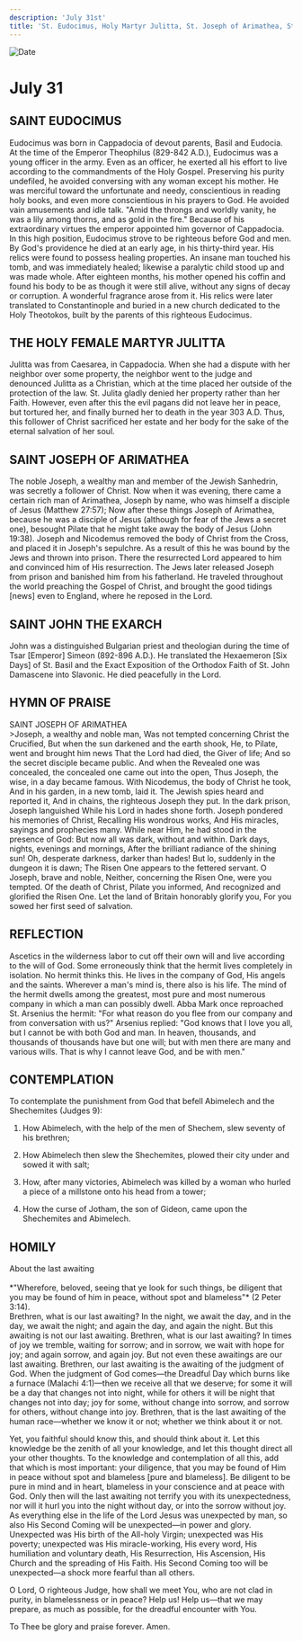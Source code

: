 ```yaml
---
description: 'July 31st'
title: 'St. Eudocimus, Holy Martyr Julitta, St. Joseph of Arimathea, St. John the Exarch'
---
```


<CustomPaginator />
<RunningHead />

<Image src="/title-imprint.png" height={68} width={50} alt="Date" className="title-imprint"/>

# <div id="date">July <Image className="four-dot" src="/four-dot.png" height={15} width={15} alt="" />31</div>

## SAINT EUDOCIMUS

Eudocimus was born in Cappadocia of devout parents, Basil and Eudocia. At the time of the Emperor Theophilus (829-842 A.D.), Eudocimus was a young officer in the army. Even as an officer, he exerted all his effort to live according to the commandments of the Holy Gospel. Preserving his purity undefiled, he avoided conversing with any woman except his mother. He was merciful toward the unfortunate and needy, conscientious in reading holy books, and even more conscientious in his prayers to God. He avoided vain amusements and idle talk. "Amid the throngs and worldly vanity, he was a lily among thorns, and as gold in the fire." Because of his extraordinary virtues the emperor appointed him governor of Cappadocia. In this high position, Eudocimus strove to be righteous before God and men. By God's providence he died at an early age, in his thirty-third year. His relics were found to possess healing properties. An insane man touched his tomb, and was immediately healed; likewise a paralytic child stood up and was made whole. After eighteen months, his mother opened his coffin and found his body to be as though it were still alive, without any signs of decay or corruption. A wonderful fragrance arose from it. His relics were later translated to Constantinople and buried in a new church dedicated to the Holy Theotokos, built by the parents of this righteous Eudocimus.

## THE HOLY FEMALE MARTYR JULITTA

Julitta was from Caesarea, in Cappadocia. When she had a dispute with her neighbor over some property, the neighbor went to the judge and denounced Julitta as a Christian, which at the time placed her outside of the protection of the law. St. Julita gladly denied her property rather than her Faith. However, even after this the evil pagans did not leave her in peace, but tortured her, and finally burned her to death in the year 303 A.D. Thus, this follower of Christ sacrificed her estate and her body for the sake of the eternal salvation of her soul.

## SAINT JOSEPH OF ARIMATHEA

The noble Joseph, a wealthy man and member of the Jewish Sanhedrin, was secretly a follower of Christ. Now when it was evening, there came a certain rich man of Arimathea, Joseph by name, who was himself a disciple of Jesus (Matthew 27:57); Now after these things Joseph of Arimathea, because he was a disciple of Jesus (although for fear of the Jews a secret one), besought Pilate that he might take away the body of Jesus (John 19:38). Joseph and Nicodemus removed the body of Christ from the Cross, and placed it in Joseph's sepulchre. As a result of this he was bound by the Jews and thrown into prison. There the resurrected Lord appeared to him and convinced him of His resurrection. The Jews later released Joseph from prison and banished him from his fatherland. He traveled throughout the world preaching the Gospel of Christ, and brought the good tidings [news] even to England, where he reposed in the Lord.

## SAINT JOHN THE EXARCH

John was a distinguished Bulgarian priest and theologian during the time of Tsar [Emperor] Simeon (892-896 A.D.). He translated the Hexaemeron [Six Days] of St. Basil and the Exact Exposition of the Orthodox Faith of St. John Damascene into Slavonic. He died peacefully in the Lord.


## HYMN OF PRAISE
<div style={{textAlign:'center', color:'crimson', fontWeight:'bold'}}>
SAINT JOSEPH OF ARIMATHEA
</div>
>Joseph, a wealthy and noble man,  
Was not tempted concerning Christ the Crucified,  
But when the sun darkened and the earth shook,  
He, to Pilate, went and brought him news  
That the Lord had died, the Giver of life;  
And so the secret disciple became public.  
And when the Revealed one was concealed, the concealed one came out into the open,  
Thus Joseph, the wise, in a day became famous.  
With Nicodemus, the body of Christ he took,  
And in his garden, in a new tomb, laid it.  
The Jewish spies heard and reported it,  
And in chains, the righteous Joseph they put.  
In the dark prison, Joseph languished  
While his Lord in hades shone forth.  
Joseph pondered his memories of Christ,  
Recalling His wondrous works,  
And His miracles, sayings and prophecies many.  
While near Him, he had stood in the presence of God:  
But now all was dark, without and within.  
Dark days, nights, evenings and mornings,  
After the brilliant radiance of the shining sun!  
Oh, desperate darkness, darker than hades!  
But lo, suddenly in the dungeon it is dawn;  
The Risen One appears to the fettered servant.  
O Joseph, brave and noble,  
Neither, concerning the Risen One, were you tempted.  
Of the death of Christ, Pilate you informed,  
And recognized and glorified the Risen One.  
Let the land of Britain honorably glorify you,  
For you sowed her first seed of salvation.  


## REFLECTION

Ascetics in the wilderness labor to cut off their own will and live according to the will of God. Some erroneously think that the hermit lives completely in isolation. No hermit thinks this. He lives in the company of God, His angels and the saints. Wherever a man's mind is, there also is his life. The mind of the hermit dwells among the greatest, most pure and most numerous company in which a man can possibly dwell. Abba Mark once reproached St. Arsenius the hermit: "For what reason do you flee from our company and from conversation with us?" Arsenius replied: "God knows that I love you all, but I cannot be with both God and man. In heaven, thousands, and thousands of thousands have but one will; but with men there are many and various wills. That is why I cannot leave God, and be with men."


## CONTEMPLATION

To contemplate the punishment from God that befell Abimelech and the Shechemites (Judges 9):

1. How Abimelech, with the help of the men of Shechem, slew seventy of his brethren;

2. How Abimelech then slew the Shechemites, plowed their city under and sowed it with salt;

3. How, after many victories, Abimelech was killed by a woman who hurled a piece of a millstone onto his head from a tower;

4. How the curse of Jotham, the son of Gideon, came upon the Shechemites and Abimelech.


## HOMILY
<div style={{textAlign:'center', color:'crimson', fontWeight:'bold'}}>
About the last awaiting
</div>
<br />
<div style={{textAlign:'right'}}>
*"Wherefore, beloved, seeing that ye look for such things, be diligent that you may be found of him in peace, without spot and blameless"* (2 Peter 3:14).
</div>
Brethren, what is our last awaiting? In the night, we await the day, and in the day, we await the night; and again the day, and again the night. But this awaiting is not our last awaiting. Brethren, what is our last awaiting? In times of joy we tremble, waiting for sorrow; and in sorrow, we wait with hope for joy; and again sorrow, and again joy. But not even these awaitings are our last awaiting. Brethren, our last awaiting is the awaiting of the judgment of God. When the judgment of God comes—the Dreadful Day which burns like a furnace (Malachi 4:1)—then we receive all that we deserve; for some it will be a day that changes not into night, while for others it will be night that changes not into day; joy for some, without change into sorrow, and sorrow for others, without change into joy. Brethren, that is the last awaiting of the human race—whether we know it or not; whether we think about it or not.

Yet, you faithful should know this, and should think about it. Let this knowledge be the zenith of all your knowledge, and let this thought direct all your other thoughts. To the knowledge and contemplation of all this, add that which is most important: your diligence, that you may be found of Him in peace without spot and blameless [pure and blameless]. Be diligent to be pure in mind and in heart, blameless in your conscience and at peace with God. Only then will the last awaiting not terrify you with its unexpectedness, nor will it hurl you into the night without day, or into the sorrow without joy. As everything else in the life of the Lord Jesus was unexpected by man, so also His Second Coming will be unexpected—in power and glory. Unexpected was His birth of the All-holy Virgin; unexpected was His poverty; unexpected was His miracle-working, His every word, His humiliation and voluntary death, His Resurrection, His Ascension, His Church and the spreading of His Faith. His Second Coming too will be unexpected—a shock more fearful than all others.

O Lord, O righteous Judge, how shall we meet You, who are not clad in purity, in blamelessness or in peace? Help us! Help us—that we may prepare, as much as possible, for the dreadful encounter with You.

To Thee be glory and praise forever. Amen.